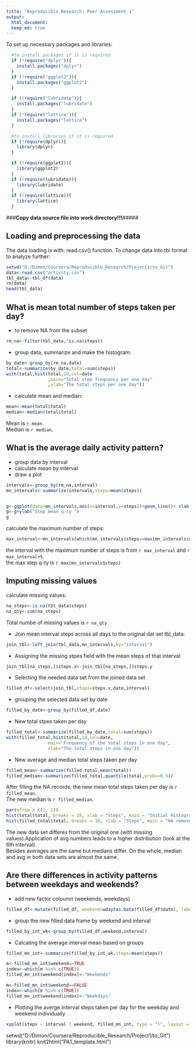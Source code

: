 ```yaml
---
title: "Reproducible Research: Peer Assessment 1"
output: 
  html_document:
  keep_md: true
---
```


To set up necessary packages and libraries:
```r
  #to install packages if it is required
  if (!require("dplyr")){
    install.packages("dplyr")
  }
  if (!require("ggplot2")){
    install.packages("ggplot2")
  }

  if (!require("lubridate")){
    install.packages("lubridate")
  }
  if (!require("lattice")){
    install.packages("lattice")
  }

  #to install libraries if it is required
  if (!require(dplyr)){
    library(dplyr)  
  }

  if (!require(ggplot2)){
    library(ggplot2)  
  }  
  if (!require(lubridate)){
    library(lubridate)
  }
  if (!require(lattice)){
    library(lattice)
  }


```

###**Copy data source file into work directory!!!**#####

## Loading and preprocessing the data

The data loading is with: read.csv() function.
To change data into tbl format to analyze further:

```r
setwd("D:/Dimon/Coursera/Reproducible_Research/Project1/to_Git")
data<-read.csv("activity.csv")
tbl_data<-tbl_df(data)
rm(data)
head(tbl_data)
```


## What is mean total number of steps taken per day?

- to remove NA from the subset
```r
rm_na<-filter(tbl_data,!is.na(steps))
```
- group data, summarize and make the histogram:
```r
by_date<-group_by(rm_na,date) 
total<-summarize(by_date,total=sum(steps))
with(total,hist(total,10,col=date
                ,main="Total step frequancy per one day"
                ,xlab="The total steps per one day"))

```

- calculate mean and median:

```r
mean<-mean(total$total)
median<-median(total$total)
```

Mean is `r mean`.    
Median is `r median`.

## What is the average daily activity pattern?
* group data by interval
* calculate mean by interval
* draw a plot
```r
intervals<-group_by(rm_na,interval)
mn_intervals<-summarize(intervals,steps=mean(steps))


g<-ggplot(data=mn_intervals,aes(x=interval,y=steps))+geom_line()+ xlab("Interval")
g<-g+ylab("Step mean q-ty ")
g
```

calculate the maximum number of steps:
```r
max_interval<-mn_intervals[which(mn_intervals$steps==max(mn_intervals$steps)),]$interval
```

the interval with the maximum number of steps is from `r max_interval` and `r max_interval+5`.  
the max step q-ty is `r max(mn_intervals$steps)`

## Imputing missing values

calculate missing values:
```r
na_steps<-is.na(tbl_data$steps)
na_qty<-sum(na_steps)
```
Total numbe of missing values is `r na_qty`

* Join mean interval steps across all days to the original dat set tbl_data:
```r
join_tbl<-left_join(tbl_data,mn_intervals,by="interval")
```

* Assigning the missing stpes field with the mean steps of that interval
```r
join_tbl[na_steps,]$steps.x<-join_tbl[na_steps,]$steps.y
```

* Selecting the needed data set from the joined data set
```r
filled_df<-select(join_tbl,steps=steps.x,date,interval)
```

* grouping the selected data set by date
```r
filled_by_date<-group_by(filled_df,date)
```
* New total stpes taken per day
```r
filled_total<-summarize(filled_by_date,total=sum(steps))
with(filled_total,hist(total,10,col=date,
                main="Frequency of the total steps in one day",
                xlab="The total steps in one day"))
```

* New average and median total steps taken per day
```r
filled_mean<-summarize(filled_total,mean(total))
filled_median<-summarize(filled_total,quantile(total,probs=0.5))
```
After filling the NA records, the new mean total steps taken per day is `r filled_mean`.  
The new median is `r filled_median`.  

```r

par(mfrow = c(1, 2))
hist(total$total, breaks = 10, xlab = "Steps", main = "Initial Histogram", ylim = c(0, 20))
hist(filled_total$total, breaks = 10, xlab = "Steps", main = "NA removed Histogram", ylim = c(0, 20))

```


The new data set differes from the original one (with missing values).Application of avg numbers leads to a higher distribution (look at the 6th interval).  
Besides averages are the same but medians differ. On the whole, median and avg in both data sets are almost the same.


## Are there differences in activity patterns between weekdays and weekends?

* add new factor coloumn (weekends, weekdays)
```r
filled_df<-mutate(filled_df, weekend=wday(as.Date(filled_df$date), label=TRUE) %in% c('Sat','Sun'))
```

* group the new filled data frame by weekend and interval
```r
filled_by_int_wk<-group_by(filled_df,weekend,interval)
```
* Calcating the average interval mean based on groups
```r
filled_mn_int<-summarize(filled_by_int_wk,steps=mean(steps))

m<-filled_mn_int$weekend==TRUE
index<-which(m %in% c(TRUE))
filled_mn_int$weekend[index]<-"Weekends"

m<-filled_mn_int$weekend==FALSE
index<-which(m %in% c(TRUE))
filled_mn_int$weekend[index]<-"Weekdays"

```
* Plotting the averge interval steps taken per day for the weekday and weekend individually
```r

xyplot(steps ~ interval | weekend, filled_mn_int, type = "l", layout = c(1, 2), ylab = "Number of Steps", xlab = "Interval", main = "Time Series for Weekend and Weekday Activity Patterns")
```
setwd("D:/Dimon/Coursera/Reproducible_Research/Project1/to_Git")
library(knitr)
knit2html("PA1_template.html")
